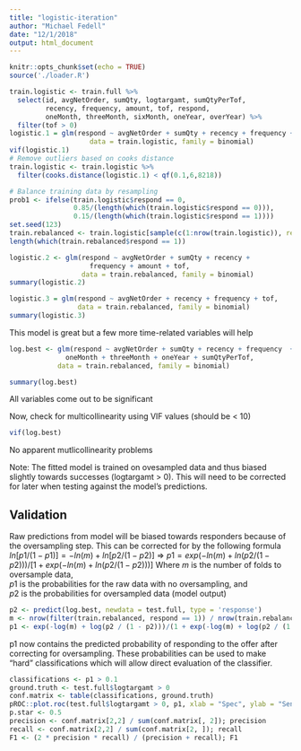 ```yaml
---
title: "logistic-iteration"
author: "Michael Fedell"
date: "12/1/2018"
output: html_document
---
```


```r
knitr::opts_chunk$set(echo = TRUE)
source('./loader.R')
```

```r
train.logistic <- train.full %>% 
  select(id, avgNetOrder, sumQty, logtargamt, sumQtyPerTof,
         recency, frequency, amount, tof, respond,
         oneMonth, threeMonth, sixMonth, oneYear, overYear) %>%
  filter(tof > 0)
logistic.1 = glm(respond ~ avgNetOrder + sumQty + recency + frequency + amount + tof, 
                    data = train.logistic, family = binomial)
vif(logistic.1)
# Remove outliers based on cooks distance
train.logistic <- train.logistic %>% 
  filter(cooks.distance(logistic.1) < qf(0.1,6,8218))

# Balance training data by resampling
prob1 <- ifelse(train.logistic$respond == 0,
                0.85/(length(which(train.logistic$respond == 0))),
                0.15/(length(which(train.logistic$respond == 1))))
set.seed(123)
train.rebalanced <- train.logistic[sample(c(1:nrow(train.logistic)), replace = TRUE, prob = prob1),]
length(which(train.rebalanced$respond == 1))
```



```r
logistic.2 <- glm(respond ~ avgNetOrder + sumQty + recency + 
                    frequency + amount + tof,
                  data = train.rebalanced, family = binomial)
summary(logistic.2)

logistic.3 = glm(respond ~ avgNetOrder + recency + frequency + tof,
                 data = train.rebalanced, family = binomial)
summary(logistic.3)
```

This model is great but a few more time-related variables will help

```r
log.best <- glm(respond ~ avgNetOrder + sumQty + recency + frequency  + tof + 
              oneMonth + threeMonth + oneYear + sumQtyPerTof,
            data = train.rebalanced, family = binomial)

summary(log.best)
```

All variables come out to be significant

Now, check for multicollinearity using VIF values (should be < 10)

```r
vif(log.best)
```

No apparent mutlicollinearity problems

Note: The fitted model is trained on ovesampled data and thus biased slightly towards successes (logtargamt > 0). This will need to be corrected for later when testing against the model's predictions.

## Validation

Raw predictions from model will be biased towards responders because of the oversampling step.
This can be corrected for by the following formula
$ln[p1 / (1 - p1)] = -ln(m)+ln[p2 / (1 - p2)]$
=> $p1 = exp(-ln(m) + ln(p2 / (1 - p2)))/[1 + exp(-ln(m) + ln(p2 / (1 - p2)))]$
Where $m$ is the number of folds to oversample data,  
$p1$ is the probabilities for the raw data with no oversampling, and  
$p2$ is the probabilities for oversampled data (model output)

```r
p2 <- predict(log.best, newdata = test.full, type = 'response')
m <- nrow(filter(train.rebalanced, respond == 1)) / nrow(train.rebalanced) / .0393
p1 <- exp(-log(m) + log(p2 / (1 - p2)))/(1 + exp(-log(m) + log(p2 / (1 - p2))))
```

p1 now contains the predicted probability of responding to the offer after correcting for oversampling. These probabilities can be used to make "hard" classifications which will allow direct evaluation of the classifier.

```r
classifications <- p1 > 0.1
ground.truth <- test.full$logtargamt > 0
conf.matrix <- table(classifications, ground.truth)
pROC::plot.roc(test.full$logtargamt > 0, p1, xlab = "Spec", ylab = "Sens", print.auc = T)
p.star <- 0.5
precision <- conf.matrix[2,2] / sum(conf.matrix[, 2]); precision
recall <- conf.matrix[2,2] / sum(conf.matrix[2, ]); recall
F1 <- (2 * precision * recall) / (precision + recall); F1
```

